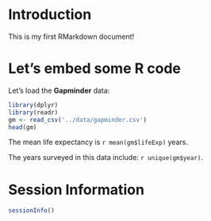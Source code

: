 # Introduction 
  
This is my first RMarkdown document! 
  
# Let's embed some R code 
  
Let's load the **Gapminder** data: 

```r
library(dplyr) 
library(readr) 
gm <- read_csv('../data/gapminder.csv') 
head(gm) 
``` 

The mean life expectancy is `r mean(gm$lifeExp)` years. 

The years surveyed in this data include: `r unique(gm$year)`. 

# Session Information 

```r
sessionInfo() 
``` 

